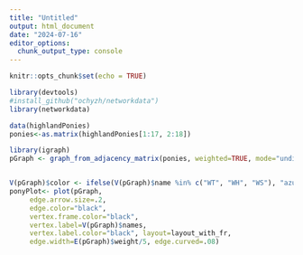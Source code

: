 ```yaml
---
title: "Untitled"
output: html_document
date: "2024-07-16"
editor_options: 
  chunk_output_type: console
---
```


```r
knitr::opts_chunk$set(echo = TRUE)
```



```r
library(devtools)
#install_github("ochyzh/networkdata")
library(networkdata)

data(highlandPonies)
ponies<-as.matrix(highlandPonies[1:17, 2:18])

library(igraph)
pGraph <- graph_from_adjacency_matrix(ponies, weighted=TRUE, mode="undirected", diag=FALSE)


V(pGraph)$color <- ifelse(V(pGraph)$name %in% c("WT", "WH", "WS"), "azure1", "turquoise")
ponyPlot<- plot(pGraph,
     edge.arrow.size=.2,
     edge.color="black",
     vertex.frame.color="black",
     vertex.label=V(pGraph)$names,
     vertex.label.color="black", layout=layout_with_fr,
     edge.width=E(pGraph)$weight/5, edge.curved=.08)



```





